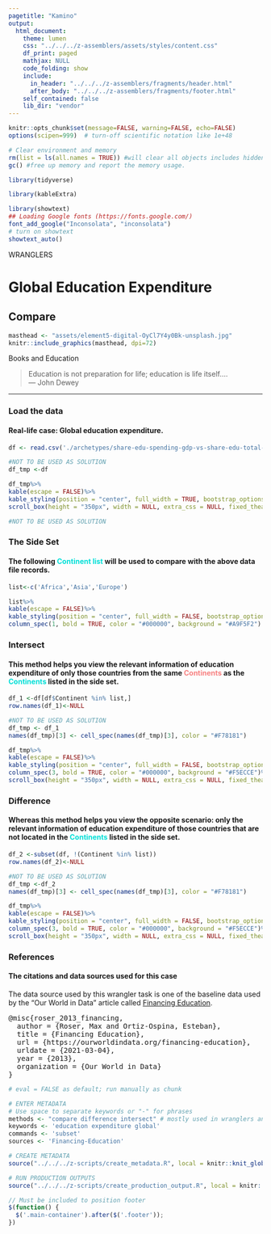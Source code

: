 ```yaml
---
pagetitle: "Kamino"
output: 
  html_document:
    theme: lumen
    css: "../../../z-assemblers/assets/styles/content.css"
    df_print: paged
    mathjax: NULL
    code_folding: show
    include:
      in_header: "../../../z-assemblers/fragments/header.html"
      after_body: "../../../z-assemblers/fragments/footer.html"
    self_contained: false
    lib_dir: "vendor"
---
```


```r

knitr::opts_chunk$set(message=FALSE, warning=FALSE, echo=FALSE)
options(scipen=999)  # turn-off scientific notation like 1e+48

# Clear environment and memory
rm(list = ls(all.names = TRUE)) #will clear all objects includes hidden objects.
gc() #free up memory and report the memory usage.

library(tidyverse)

library(kableExtra)

library(showtext)
## Loading Google fonts (https://fonts.google.com/)
font_add_google("Inconsolata", "inconsolata")
# turn on showtext
showtext_auto()

```

<div class="activity">
WRANGLERS  
</div>

# Global Education Expenditure
## Compare

```r

masthead <- "assets/element5-digital-OyCl7Y4y0Bk-unsplash.jpg"
knitr::include_graphics(masthead, dpi=72)

```

<div class="figure-text">Books and Education</div>


> Education is not preparation for life; education is life itself....\
--- John Dewey\


***

### Load the data
#### Real-life case: Global education expenditure.

```r

df <- read.csv('./archetypes/share-edu-spending-gdp-vs-share-edu-total-spending.csv', header = TRUE, stringsAsFactors = FALSE)

```

<!-- FOR DISPLAY ONLY -->

```r
#NOT TO BE USED AS SOLUTION
df_tmp <-df

df_tmp%>%
kable(escape = FALSE)%>%
kable_styling(position = "center", full_width = TRUE, bootstrap_options = c("striped", "hover"))%>%
scroll_box(height = "350px", width = NULL, extra_css = NULL, fixed_thead = TRUE)

#NOT TO BE USED AS SOLUTION 

```


### The Side Set 
#### The following <span style="color: #01DFD7;font-weight:bold">Continent list</span>  will be used to compare with the above data file records.


```r

list<-c('Africa','Asia','Europe')

list%>%
kable(escape = FALSE)%>%
kable_styling(position = "center", full_width = FALSE, bootstrap_options = c("striped", "hover"))%>%
column_spec(1, bold = TRUE, color = "#000000", background = "#A9F5F2")

```


### Intersect

#### This method helps you view the relevant information of education expenditure of only those countries from the same <span style="color: #F78181;font-weight:bold">Continents</span> as the <span style="color: #01DFD7;font-weight:bold">Continents</span> listed in the side set.


```r

df_1 <-df[df$Continent %in% list,]
row.names(df_1)<-NULL

```

<!-- FOR DISPLAY ONLY -->

```r
#NOT TO BE USED AS SOLUTION
df_tmp <- df_1
names(df_tmp)[3] <- cell_spec(names(df_tmp)[3], color = "#F78181")

df_tmp%>%
kable(escape = FALSE)%>%
kable_styling(position = "center", full_width = FALSE, bootstrap_options = "striped")%>%
column_spec(3, bold = TRUE, color = "#000000", background = "#F5ECCE")%>%
scroll_box(height = "350px", width = NULL, extra_css = NULL, fixed_thead = TRUE)

```


### Difference

#### Whereas this method helps you view the opposite scenario: only the relevant information of education expenditure of those countries that are not located in the <span style="color: #01DFD7;font-weight:bold">Continents</span> listed in the side set.


```r
df_2 <-subset(df, !(Continent %in% list))
row.names(df_2)<-NULL

```

<!-- FOR DISPLAY ONLY -->

```r
#NOT TO BE USED AS SOLUTION
df_tmp <-df_2
names(df_tmp)[3] <- cell_spec(names(df_tmp)[3], color = "#F78181")

df_tmp%>%
kable(escape = FALSE)%>%
kable_styling(position = "center", full_width = FALSE, bootstrap_options = "striped")%>%
column_spec(3, bold = TRUE, color = "#000000", background = "#F5ECCE")%>%
scroll_box(height = "350px", width = NULL, extra_css = NULL, fixed_thead = TRUE)
```


### References
#### The citations and data sources used for this case 

The data source used by this wrangler task is one of the baseline data used by the "Our World in Data" article called <a href="https://ourworldindata.org/financing-education" target="_blank">Financing Education</a>.

<pre>
@misc{roser_2013_financing,
  author = {Roser, Max and Ortiz-Ospina, Esteban},
  title = {Financing Education},
  url = {https://ourworldindata.org/financing-education},
  urldate = {2021-03-04},
  year = {2013},
  organization = {Our World in Data}
}
</pre>


```r

# eval = FALSE as default; run manually as chunk

# ENTER METADATA
# Use space to separate keywords or "-" for phrases
methods <- "compare difference intersect" # mostly used in wranglers and analytics
keywords <- 'education expenditure global'
commands <- 'subset'
sources <- 'Financing-Education'

# CREATE METADATA
source("../../../z-scripts/create_metadata.R", local = knitr::knit_global())

# RUN PRODUCTION OUTPUTS
source("../../../z-scripts/create_production_output.R", local = knitr::knit_global())


```



```js

// Must be included to position footer
$(function() {
  $('.main-container').after($('.footer'));
})

```

